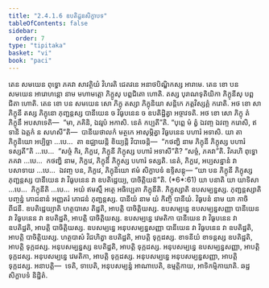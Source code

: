 ```yaml
---
title: "2.4.1.6 ឧបតិដ្ឋនសិក្ខាបទ"
tableOfContents: false
sidebar:
  order: 7
type: "tipitaka"
basket: "vi"
book: "paci"
---
```



<DynamicBreadcrumb />

<Division number="815" book="paci">

<Paragraph number="2610" book="paci">
តេន សមយេន ពុទ្ធោ ភគវា សាវត្ថិយំ វិហរតិ ជេតវនេ អនាថបិណ្ឌិកស្ស អារាមេ. តេន ខោ បន សមយេន អារោហន្តោ នាម មហាមត្តោ ភិក្ខូសុ បព្ពជិតោ ហោតិ. តស្ស បុរាណទុតិយិកា ភិក្ខុនីសុ បព្ពជិតា ហោតិ. តេន ខោ បន សមយេន សោ ភិក្ខុ តស្សា ភិក្ខុនិយា សន្តិកេ ភត្តវិស្សគ្គំ ករោតិ. អថ ខោ សា ភិក្ខុនី តស្ស ភិក្ខុនោ ភុញ្ជន្តស្ស បានីយេន ច វិធូបនេន ច ឧបតិដ្ឋិត្វា អច្ចាវទតិ. អថ ខោ សោ ភិក្ខុ តំ ភិក្ខុនឹ អបសាទេតិ—  “មា, ភគិនិ, ឯវរូបំ អកាសិ. នេតំ កប្បតី”តិ. “បុព្ពេ មំ ត្វំ ឯវញ្ច ឯវញ្ច ករោសិ, ឥទានិ ឯត្តកំ ន សហសី”តិ—  បានីយថាលកំ មត្ថកេ អាសុម្ភិត្វា វិធូបនេន បហារំ អទាសិ.
</Paragraph>

<Paragraph number="2611" book="paci">
យា តា ភិក្ខុនិយោ អប្បិច្ឆា …បេ…  តា ឧជ្ឈាយន្តិ ខិយ្យន្តិ វិបាចេន្តិ—  “កថញ្ហិ នាម ភិក្ខុនី ភិក្ខុស្ស បហារំ ទស្សតី”តិ …បេ…  “សច្ចំ កិរ, ភិក្ខវេ, ភិក្ខុនី ភិក្ខុស្ស បហារំ អទាសី”តិ? “សច្ចំ, ភគវា”តិ. វិគរហិ ពុទ្ធោ ភគវា …បេ…  កថញ្ហិ នាម, ភិក្ខវេ, ភិក្ខុនី ភិក្ខុស្ស បហារំ ទស្សតិ. នេតំ, ភិក្ខវេ, អប្បសន្នានំ វា បសាទាយ …បេ…  ឯវញ្ច បន, ភិក្ខវេ, ភិក្ខុនិយោ ឥមំ សិក្ខាបទំ ឧទ្ទិសន្តុ—
</Paragraph>

</Division>
<Division number="816" book="paci">

<Paragraph number="2612" book="paci">
<Emphasis>“យា បន ភិក្ខុនី ភិក្ខុស្ស ភុញ្ជន្តស្ស បានីយេន វា វិធូបនេន វា ឧបតិដ្ឋេយ្យ, បាចិត្តិយន៑”</Emphasis>តិ. (*6*:<Emphasis>61</Emphasis>)
</Paragraph>

</Division>
<Division number="817" book="paci">

<Paragraph number="2613" book="paci">
<Emphasis>យា បនា</Emphasis>តិ យា យាទិសា …បេ…  <Emphasis>ភិក្ខុនី</Emphasis>តិ …បេ…  អយំ ឥមស្មឹ អត្ថេ អធិប្បេតា ភិក្ខុនីតិ.
</Paragraph>

<Paragraph number="2614" book="paci">
<Emphasis>ភិក្ខុស្សា</Emphasis>តិ ឧបសម្បន្នស្ស.
</Paragraph>

<Paragraph number="2615" book="paci">
<Emphasis>ភុញ្ជន្តស្សា</Emphasis>តិ បញ្ចន្នំ ភោជនានំ អញ្ញតរំ ភោជនំ ភុញ្ជន្តស្ស.
</Paragraph>

<Paragraph number="2616" book="paci">
<Emphasis>បានីយំ</Emphasis> នាម យំ កិញ្ចិ បានីយំ.
</Paragraph>

<Paragraph number="2617" book="paci">
<Emphasis>វិធូបនំ</Emphasis> នាម យា កាចិ ពីជនី.
</Paragraph>

<Paragraph number="2618" book="paci">
<Emphasis>ឧបតិដ្ឋេយ្យា</Emphasis>តិ ហត្ថបាសេ តិដ្ឋតិ, អាបត្តិ បាចិត្តិយស្ស.
</Paragraph>

</Division>
<Division number="818" book="paci">

<Paragraph number="2619" book="paci">
ឧបសម្បន្នេ ឧបសម្បន្នសញ្ញា បានីយេន វា វិធូបនេន វា ឧបតិដ្ឋតិ, អាបត្តិ បាចិត្តិយស្ស. ឧបសម្បន្នេ វេមតិកា បានីយេន វា វិធូបនេន វា ឧបតិដ្ឋតិ, អាបត្តិ បាចិត្តិយស្ស. ឧបសម្បន្នេ អនុបសម្បន្នសញ្ញា បានីយេន វា វិធូបនេន វា ឧបតិដ្ឋតិ, អាបត្តិ បាចិត្តិយស្ស.
</Paragraph>

<Paragraph number="2620" book="paci">
ហត្ថបាសំ វិជហិត្វា ឧបតិដ្ឋតិ, អាបត្តិ ទុក្កដស្ស. ខាទនីយំ ខាទន្តស្ស ឧបតិដ្ឋតិ, អាបត្តិ ទុក្កដស្ស. អនុបសម្បន្នស្ស ឧបតិដ្ឋតិ, អាបត្តិ ទុក្កដស្ស. អនុបសម្បន្នេ ឧបសម្បន្នសញ្ញា, អាបត្តិ ទុក្កដស្ស. អនុបសម្បន្នេ វេមតិកា, អាបត្តិ ទុក្កដស្ស. អនុបសម្បន្នេ អនុបសម្បន្នសញ្ញា, អាបត្តិ ទុក្កដស្ស.
</Paragraph>

</Division>
<Division number="819" book="paci">

<Paragraph number="2621" book="paci">
អនាបត្តិ—  ទេតិ, ទាបេតិ, អនុបសម្បន្នំ អាណាបេតិ, ឧម្មត្តិកាយ, អាទិកម្មិកាយាតិ.

</Paragraph>
</Division>

<Paragraph number="2622" type="center" book="paci">
ឆដ្ឋសិក្ខាបទំ និដ្ឋិតំ.
</Paragraph>